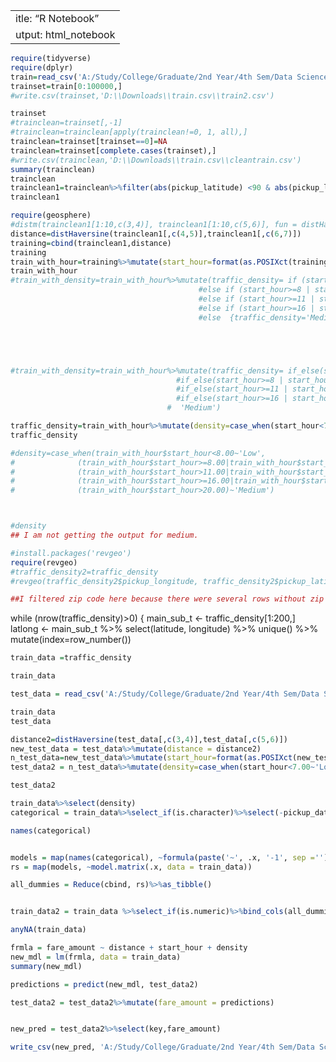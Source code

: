  ---
title: "R Notebook"
output: html_notebook
---



```r
require(tidyverse)
require(dplyr)
train=read_csv('A:/Study/College/Graduate/2nd Year/4th Sem/Data Science II - Data Mining Algorithms And Applications/Project/cleantrain.csv')
trainset=train[0:100000,]
#write.csv(trainset,'D:\\Downloads\\train.csv\\train2.csv')

trainset
#trainclean=trainset[,-1]
#trainclean=trainclean[apply(trainclean!=0, 1, all),]
trainclean=trainset[trainset==0]=NA
trainclean=trainset[complete.cases(trainset),]
#write.csv(trainclean,'D:\\Downloads\\train.csv\\cleantrain.csv')
summary(trainclean)
trainclean
trainclean1=trainclean%>%filter(abs(pickup_latitude) <90 & abs(pickup_longitude) < 90 & dropoff_latitude <90)
trainclean1
```


```r
require(geosphere)
#distm(trainclean1[1:10,c(3,4)], trainclean1[1:10,c(5,6)], fun = distHaversine)
distance=distHaversine(trainclean1[,c(4,5)],trainclean1[,c(6,7)])
training=cbind(trainclean1,distance)
training
train_with_hour=training%>%mutate(start_hour=format(as.POSIXct(training$pickup_datetime, format="%Y-%m-%d %H:%M:%S"), format="%H.%M"),start_hour=as.numeric(start_hour))
train_with_hour
#train_with_density=train_with_hour%>%mutate(traffic_density= if (start_hour<08){traffic_density='Low'} 
                                          #else if (start_hour>=8 | start_hour<=11) {traffic_density='High' }
                                          #else if (start_hour>=11 | start_hour<=16) {traffic_density='Medium' }
                                          #else if (start_hour>=16 | start_hour<=20) {traffic_density='High'}
                                          #else  {traffic_density='Medium'})





#train_with_density=train_with_hour%>%mutate(traffic_density= if_else(start_hour<08),'Low',
                                     #if_else(start_hour>=8 | start_hour<=11),'High',
                                     #if_else(start_hour>=11 | start_hour<=16),'Medium',
                                     #if_else(start_hour>=16 | start_hour<=20),'High',
                                   #  'Medium')

traffic_density=train_with_hour%>%mutate(density=case_when(start_hour<7.00~'Low',(start_hour>=7.00&start_hour<=11.00)~'High',(start_hour>11.00&start_hour<16.00)~'Medium',(start_hour>=16.00&start_hour<=20.00)~'High',(start_hour>20.00)~'Medium'))
traffic_density

#density=case_when(train_with_hour$start_hour<8.00~'Low',
#              (train_with_hour$start_hour>=8.00|train_with_hour$start_hour<=11.00)~'High',
#              (train_with_hour$start_hour>11.00|train_with_hour$start_hour<16.00)~'Medium',
#              (train_with_hour$start_hour>=16.00|train_with_hour$start_hour<=20.00)~'High',
#              (train_with_hour$start_hour>20.00)~'Medium')



#density
## I am not getting the output for medium.

```

```r
#install.packages('revgeo')
require(revgeo)
#traffic_density2=traffic_density
#revgeo(traffic_density2$pickup_longitude, traffic_density2$pickup_latitude , provider = 'photon', output='frame') %>%filter(str_detect(zip, "^1"))

##I filtered zip code here because there were several rows without zip code or zip codes like NY-10004


```

while (nrow(traffic_density)>0) {
  main_sub_t <-  traffic_density[1:200,]
  latlong <- main_sub_t %>% 
    select(latitude, longitude) %>% 
    unique() %>% 
    mutate(index=row_number())



```r
train_data =traffic_density
```
 

```r
train_data
```

```r
test_data = read_csv('A:/Study/College/Graduate/2nd Year/4th Sem/Data Science II - Data Mining Algorithms And Applications/Project/test.csv')
```

```r
train_data
test_data
```

```r
distance2=distHaversine(test_data[,c(3,4)],test_data[,c(5,6)])
new_test_data = test_data%>%mutate(distance = distance2)
n_test_data=new_test_data%>%mutate(start_hour=format(as.POSIXct(new_test_data$pickup_datetime, format="%Y-%m-%d %H:%M:%S"), format="%H.%M"),start_hour=as.numeric(start_hour))
test_data2 = n_test_data%>%mutate(density=case_when(start_hour<7.00~'Low',(start_hour>=7.00&start_hour<=11.00)~'High',(start_hour>11.00&start_hour<16.00)~'Medium',(start_hour>=16.00&start_hour<=20.00)~'High',(start_hour>20.00)~'Medium'))

test_data2
```
```r
train_data%>%select(density)
categorical = train_data%>%select_if(is.character)%>%select(-pickup_datetime)

names(categorical)


models = map(names(categorical), ~formula(paste('~', .x, '-1', sep ='')))
rs = map(models, ~model.matrix(.x, data = train_data))

all_dummies = Reduce(cbind, rs)%>%as_tibble()


train_data2 = train_data %>%select_if(is.numeric)%>%bind_cols(all_dummies)

anyNA(train_data)
```

```r
frmla = fare_amount ~ distance + start_hour + density
new_mdl = lm(frmla, data = train_data)
summary(new_mdl)
```

```r
predictions = predict(new_mdl, test_data2)

test_data2 = test_data2%>%mutate(fare_amount = predictions)


new_pred = test_data2%>%select(key,fare_amount)
```

```r
write_csv(new_pred, 'A:/Study/College/Graduate/2nd Year/4th Sem/Data Science II - Data Mining Algorithms And Applications/Project/new_pred2.csv')
```

